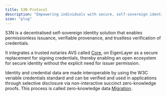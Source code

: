```yaml
---
title: S3N Protocol
description: "Empowering individuals with secure, self-sovereign identities"
icon: "plug"
---
```


S3N is a decentralised self-sovereign identity solution that enables permissionless issuance, verifiable provenance, and trustless verification of credentials.

It integrates a trusted notaries AVS called [Core](/s3n-core), on EigenLayer as a secure replacement for signing credentials, thereby enabling an open ecosystem for secure identity without the explicit need for issuer permission.

Identity and credential data are made interoperable by using the W3C veriable credentials standard and can be verified and used in applications through selective disclosure via non-interactive succinct zero-knowledge proofs. This process is called zero-knowledge data [Migration](/build-on-s3n/zk-migration/).
